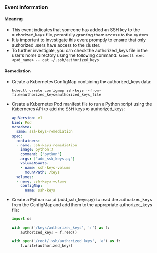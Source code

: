 
### Event Information

#### Meaning

- This event indicates that someone has added an SSH key to the authorized_keys file, potentially granting them access to the system.
- It is important to investigate this event promptly to ensure that only authorized users have access to the cluster.
- To further investigate, you can check the authorized_keys file in the user's home directory using the following command: `kubectl exec <pod_name> -- cat ~/.ssh/authorized_keys`

#### Remediation

- Create a Kubernetes ConfigMap containing the authorized_keys data:
  ```
  kubectl create configmap ssh-keys --from-file=authorized_keys=authorized_keys_file
  ```

- Create a Kubernetes Pod manifest file to run a Python script using the Kubernetes API to add the SSH keys to authorized_keys:
  ```yaml
  apiVersion: v1
  kind: Pod
  metadata:
    name: ssh-keys-remediation
  spec:
    containers:
    - name: ssh-keys-remediation
      image: python:3
      command: ["python"]
      args: ["add_ssh_keys.py"]
      volumeMounts:
      - name: ssh-keys-volume
        mountPath: /keys
    volumes:
    - name: ssh-keys-volume
      configMap:
        name: ssh-keys
  ```

- Create a Python script (add_ssh_keys.py) to read the authorized_keys from the ConfigMap and add them to the appropriate authorized_keys file:
  ```python
  import os

  with open('/keys/authorized_keys', 'r') as f:
      authorized_keys = f.read()

  with open('/root/.ssh/authorized_keys', 'a') as f:
      f.write(authorized_keys)
  ```

